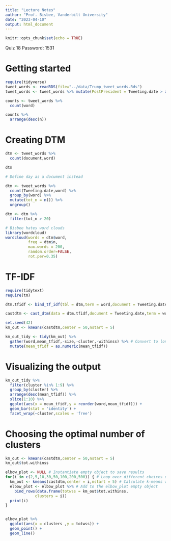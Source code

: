 ```yaml
---
title: "Lecture Notes"
author: "Prof. Bisbee, Vanderbilt University"
date: "2023-04-10"
output: html_document
---
```


```r
knitr::opts_chunk$set(echo = TRUE)
```


Quiz 18 Password: 1531

# Getting started

```r
require(tidyverse)
tweet_words <- readRDS(file="../data/Trump_tweet_words.Rds")
tweet_words <- tweet_words %>% mutate(PostPresident = Tweeting.date > as.Date('2016-11-06'))

counts <- tweet_words %>%
  count(word)

counts %>%
  arrange(desc(n))
```

# Creating DTM

```r
dtm <- tweet_words %>%
  count(document,word)

dtm

# Define day as a document instead

dtm <- tweet_words %>%
  count(Tweeting.date,word) %>%
  group_by(word) %>%
  mutate(tot_n = n()) %>%
  ungroup()

dtm <- dtm %>%
  filter(tot_n > 20)

# Bisbee hates word clouds
library(wordcloud)
wordcloud(words = dtm$word,
          freq = dtm$n,
          max.words = 200,
          random.order=FALSE, 
          rot.per=0.35)
```

# TF-IDF

```r
require(tidytext)
require(tm)

dtm.tfidf <- bind_tf_idf(tbl = dtm,term = word,document = Tweeting.date,n = n)

castdtm <- cast_dtm(data = dtm.tfidf,document = Tweeting.date,term = word,value = tf_idf)

set.seed(42)
km_out <- kmeans(castdtm,center = 50,nstart = 5)

km_out_tidy <- tidy(km_out) %>%
  gather(word,mean_tfidf,-size,-cluster,-withinss) %>% # Convert to long data
  mutate(mean_tfidf = as.numeric(mean_tfidf))


```

# Visualizing the output

```r
km_out_tidy %>%
  filter(cluster %in% 1:9) %>%
  group_by(cluster) %>%
  arrange(desc(mean_tfidf)) %>%
  slice(1:10) %>%
  ggplot(aes(x = mean_tfidf,y = reorder(word,mean_tfidf))) + 
  geom_bar(stat = 'identity') + 
  facet_wrap(~cluster,scales = 'free')
```

# Choosing the optimal number of clusters

```r

km_out <- kmeans(castdtm,center = 50,nstart = 5)
km_out$tot.withinss

elbow_plot <- NULL # Instantiate empty object to save results
for(i in c(2,5,10,30,50,100,200,500)) { # Loop over different choices of k
  km_out <- kmeans(castdtm,center = i,nstart = 5) # Calculate k-means with number of clusters = to i
  elbow_plot <- elbow_plot %>% # Add to the elbow_plot empty object
    bind_rows(data.frame(totwss = km_out$tot.withinss,
             clusters = i))
  print(i)
}


elbow_plot %>%
  ggplot(aes(x = clusters ,y = totwss)) + 
  geom_point() + 
  geom_line()
```
